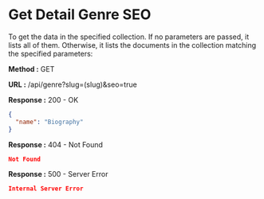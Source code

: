
# Get Detail Genre SEO

To get the data in the specified collection. If no parameters are passed, it lists all of them.
Otherwise, it lists the documents in the collection matching the specified parameters:

**Method :** <Badge variant="success">GET</Badge>

**URL :** <Badge variant="dark">/api/genre?slug=(slug)&seo=true</Badge>

**Response :** <BadgeOutline variant="success">200 - OK</BadgeOutline>

```json
{
  "name": "Biography"
}
```

**Response :** <BadgeOutline variant="warning">404 - Not Found</BadgeOutline>

```json
Not Found
```

**Response :** <BadgeOutline variant="danger">500 - Server Error</BadgeOutline>

```json
Internal Server Error
```
